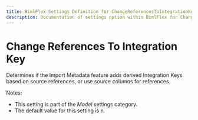 ```yaml
---
title: BimlFlex Settings Definition for ChangeReferencesToIntegrationKey
description: Documentation of settings option within BimlFlex for ChangeReferencesToIntegrationKey
---
```

<head>
  <meta name="varigenceProduct" content="BimlFlex"></meta>
  <meta name="varigenceArticleType" content="Reference"></meta>
</head>

# Change References To Integration Key

Determines if the Import Metadata feature adds derived Integration Keys based on source references, or use source columns for references.

Notes:

* This setting is part of the *Model* settings category.
* The default value for this setting is `Y`.
